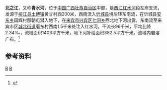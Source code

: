 {{Infobox River
  | river_name      = 北之江
  | image_name      = 
  | image_size      = 
  | caption         = 
  | origin          = [[广西壮族自治区|广西壮族自治区]][[柳江县|柳江县]][[土博镇|土博镇]]黄甘
  | mouth           = 广西壮族自治区[[来宾市|来宾市]][[兴宾区|兴宾区]][[城北街道_(来宾市)|城北街道]]磨东村[[红水河|红水河]]{{coord|23|44|26|N|109|10|50|E}}
  | basin_countries = {{PRC}}
  | length          = 96 km
  | elevation       = 
  | mouth_elevation = 
  | discharge       = 1.77 m<sup>3</sup>/s<ref>枯季出口流量</ref>
  | watershed       = 1403 km<sup>2</sup>
}}
'''北之江'''，又称'''青水河'''，位于[[中国|中国]][[广西壮族自治区|广西壮族自治区]]中部，是[[西江|西江]][[红水河|红水河]]段左岸支流，发源于[[柳江县|柳江县]][[土博镇|土博镇]]黄甘村西200米，西南流入[[忻城县|忻城县]]境后转东南流，在忻城县[[安东乡|安东乡]]国辉村那朝屯潜入地下，在[[来宾市|来宾市]][[兴宾区|兴宾区]][[七洞乡|七洞乡]]西北地下河出露，东南流至来宾市区[[城北街道_(来宾市)|城北街道]]磨东村西南1.5千米处注入红水河。干流长96千米，平均比降2.34‰，流域面积1403平方千米，地下河补给面积382.5平方千米。流域内岩溶广布。<ref name="中国河湖大典">{{cite book zh |author=《[[中国河湖大典|中国河湖大典]]》编纂委员会 |title=《中国河湖大典·珠江卷》 |format=M|edition=1 |location=北京 |publisher=中国水利水电出版社 |date=2013年1月 |pages=85页 |id= ISBN 978-7-5170-0561-2}}</ref>

==参考资料==
{{reflist}}

[[Category:紅水河水系|B]]
[[Category:广西河流|B]]